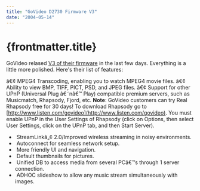 ```yaml
---
title: "GoVideo D2730 Firmware V3"
date: "2004-05-14"
---
```


# {frontmatter.title}

GoVideo relased [V3 of their firmware](http://www.govideo.com/Index.asp?GV=D2730V3) in the last few days. Everything is a little more polished. Here's their list of features:

â€¢ MPEG4 Transcoding, enabling you to watch MPEG4 movie files. â€¢ Ability to view BMP, TIFF, PICT, PSD, and JPEG files. â€¢ Support for other UPnP (Universal Plug â€˜nâ€™ Play) compatible premium servers, such as Musicmatch, Rhapsody, Fjord, etc. **Note**: GoVideo customers can try Real Rhapsody free for 30 days! To download Rhapsody go to [http://www.listen.com/govideo](http://www.listen.com/govideo). You must enable UPnP in the User Settings of Rhapsody (click on Options, then select User Settings, click on the UPnP tab, and then Start Server).

-  StreamLinkâ„¢ 2.0/Improved wireless streaming in noisy environments.
-  Autoconnect for seamless network setup.
-  More friendly UI and navigation.
-  Default thumbnails for pictures.
-  Unified DB to access media from several PCâ€™s through 1 server connection.
-  ADHOC slideshow to allow any music stream simultaneously with images.
